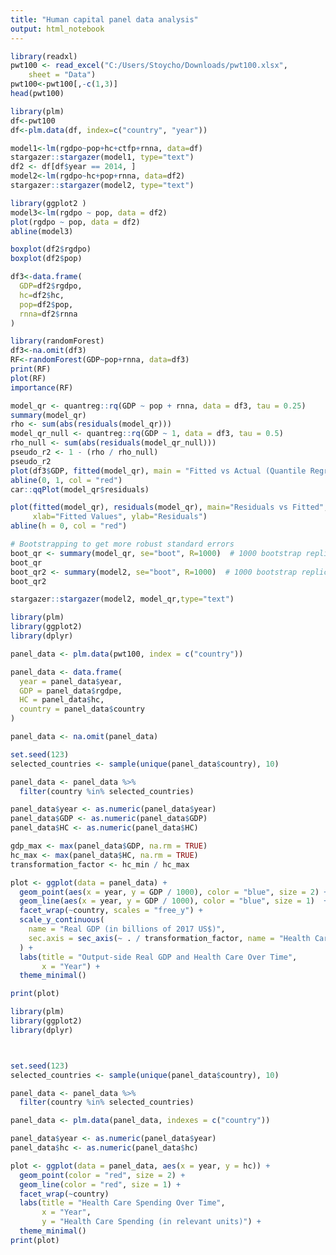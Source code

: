 ```yaml
---
title: "Human capital panel data analysis"
output: html_notebook
---
```

```r
library(readxl)
pwt100 <- read_excel("C:/Users/Stoycho/Downloads/pwt100.xlsx", 
    sheet = "Data")
pwt100<-pwt100[,-c(1,3)]
head(pwt100)
```

```r
library(plm)
df<-pwt100
df<-plm.data(df, index=c("country", "year"))
```
```r
model1<-lm(rgdpo~pop+hc+ctfp+rnna, data=df)
stargazer::stargazer(model1, type="text")
df2 <- df[df$year == 2014, ]
model2<-lm(rgdpo~hc+pop+rnna, data=df2)
stargazer::stargazer(model2, type="text")
```
```r
library(ggplot2 )
model3<-lm(rgdpo ~ pop, data = df2)
plot(rgdpo ~ pop, data = df2)
abline(model3)
```
```r
boxplot(df2$rgdpo)
boxplot(df2$pop)
```
```r
df3<-data.frame(
  GDP=df2$rgdpo,
  hc=df2$hc, 
  pop=df2$pop,
  rnna=df2$rnna
)
```


```r
library(randomForest)
df3<-na.omit(df3)
RF<-randomForest(GDP~pop+rnna, data=df3)
print(RF)
plot(RF)
importance(RF)
```


```r

model_qr <- quantreg::rq(GDP ~ pop + rnna, data = df3, tau = 0.25)
summary(model_qr)
rho <- sum(abs(residuals(model_qr)))
model_qr_null <- quantreg::rq(GDP ~ 1, data = df3, tau = 0.5)
rho_null <- sum(abs(residuals(model_qr_null)))
pseudo_r2 <- 1 - (rho / rho_null)
pseudo_r2
plot(df3$GDP, fitted(model_qr), main = "Fitted vs Actual (Quantile Regression)", xlab = "Actual GDP", ylab = "Fitted GDP")
abline(0, 1, col = "red")
car::qqPlot(model_qr$residuals)
```
```r
plot(fitted(model_qr), residuals(model_qr), main="Residuals vs Fitted",
     xlab="Fitted Values", ylab="Residuals")
abline(h = 0, col = "red")
```
```r
# Bootstrapping to get more robust standard errors
boot_qr <- summary(model_qr, se="boot", R=1000)  # 1000 bootstrap replicates
boot_qr
boot_qr2 <- summary(model2, se="boot", R=1000)  # 1000 bootstrap replicates
boot_qr2
```
```r
stargazer::stargazer(model2, model_qr,type="text")
```
```r
library(plm)     
library(ggplot2) 
library(dplyr)   

panel_data <- plm.data(pwt100, index = c("country"))

panel_data <- data.frame(
  year = panel_data$year,
  GDP = panel_data$rgdpe,
  HC = panel_data$hc,
  country = panel_data$country
)

panel_data <- na.omit(panel_data)

set.seed(123)  
selected_countries <- sample(unique(panel_data$country), 10)

panel_data <- panel_data %>% 
  filter(country %in% selected_countries)

panel_data$year <- as.numeric(panel_data$year)
panel_data$GDP <- as.numeric(panel_data$GDP)
panel_data$HC <- as.numeric(panel_data$HC)

gdp_max <- max(panel_data$GDP, na.rm = TRUE)
hc_max <- max(panel_data$HC, na.rm = TRUE)
transformation_factor <- hc_min / hc_max

plot <- ggplot(data = panel_data) + 
  geom_point(aes(x = year, y = GDP / 1000), color = "blue", size = 2) +   
  geom_line(aes(x = year, y = GDP / 1000), color = "blue", size = 1)  + 
  facet_wrap(~country, scales = "free_y") + 
  scale_y_continuous(
    name = "Real GDP (in billions of 2017 US$)", 
    sec.axis = sec_axis(~ . / transformation_factor, name = "Health Care Spending")
  ) +
  labs(title = "Output-side Real GDP and Health Care Over Time",
       x = "Year") +  
  theme_minimal()                            

print(plot)

```
```r

library(plm)     
library(ggplot2) 
library(dplyr)  



set.seed(123)  
selected_countries <- sample(unique(panel_data$country), 10)

panel_data <- panel_data %>% 
  filter(country %in% selected_countries)

panel_data <- plm.data(panel_data, indexes = c("country"))

panel_data$year <- as.numeric(panel_data$year)
panel_data$hc <- as.numeric(panel_data$hc)  

plot <- ggplot(data = panel_data, aes(x = year, y = hc)) + 
  geom_point(color = "red", size = 2) +   
  geom_line(color = "red", size = 1) +    
  facet_wrap(~country) 
  labs(title = "Health Care Spending Over Time",
       x = "Year",
       y = "Health Care Spending (in relevant units)") +  
  theme_minimal()                           
print(plot)

```

